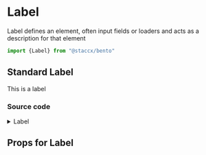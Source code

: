 
<Meta title="components/Forms/Label" component={Label}/>


# Label
Label defines an element, often input fields or loaders and acts as a description for that element


```javascript
import {Label} from "@staccx/bento"
```


## Standard Label

<Preview>
  <Story name="Standard">
   <Label >This is a label</Label>
  </Story>
</Preview>

### Source code
<details><summary>Label</summary>
<p>

```bash
/**
 * @class Label
 */

import React from "react"
import PropTypes from "prop-types"
import styled from "styled-components"
import {
  applyVariants,
  font,
  spacing,
  fontFamily,
  fontWeight,
  commonPropTypes
} from "../../../theming"
import themeProps from "./Label.themeProps"
import { componentCreateFactory } from "../../../theming/utils/createVariantsFunctionFactory"

const Label = ({ className, children, ...rest }) => (
  <LabelElement className={className} {...rest}>
    {children}
  </LabelElement>
)

const LabelElement = styled.label`
  font-weight: ${fontWeight.bold};
  font-family: ${fontFamily.body};
  font-size: ${font.base};
  line-height: 1.2;
  padding-bottom: ${spacing.tiny};
  display: block;
  ${applyVariants(themeProps.label)};
`

Label.defaultProps = {
  className: ""
}

Label.propTypes = {
  children: commonPropTypes.children.isRequired,
  className: PropTypes.string
}
Label.themeProps = themeProps
Label.createVariants = componentCreateFactory(Label)

/** @component */
export default Label

```

</p>
</details>

## Props for Label
<Props of={Label} />

